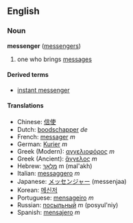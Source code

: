 ==English==
===Noun===
'''messenger''' ([[messengers]])

# one who brings [[message]]s

====Derived terms====
*[[instant messenger]]

====Translations====
*Chinese: [[信使]]
*Dutch: [[boodschapper]] ''de''
*French: [[messager]] ''m''
*German: [[Kurier]] ''m''
*Greek (Modern): [[αγγελιοφόρος]] ''m''
*Greek (Ancient): [[ἄγγελος]] ''m''
*Hebrew: [[מלאך|מַלְאָךְ]] m (mal'akh)
*Italian: [[messaggero]] ''m''
*Japanese: [[メッセンジャー]] (messenjaa)
*Korean: [[메신저]]
*Portuguese: [[mensageiro]] ''m''
*Russian: [[посыльный]] ''m'' (posyul'niy)
*Spanish: [[mensajero]] ''m''